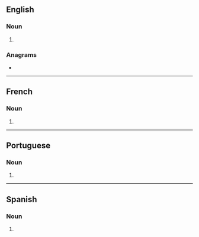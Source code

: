{{also|Fatwas}}
==English==

===Noun===
{{head|en|noun form}}

# {{plural of|en|fatwa}}

===Anagrams===
* {{anagrams|en|a=aafstw|tawafs}}

----

==French==

===Noun===
{{head|fr|noun form|g=f}}

# {{plural of|fr|fatwa}}

----

==Portuguese==

===Noun===
{{head|pt|noun plural form|g=f}}

# {{plural of|pt|fatwa}}

----

==Spanish==

===Noun===
{{head|es|noun form|g=f}}

# {{plural of|es|fatwa}}